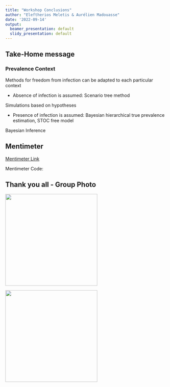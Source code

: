 ```yaml
---
title: "Workshop Conclusions"
author: "Eleftherios Meletis & Aurélien Madouasse"
date: '2022-09-14'
output:
  beamer_presentation: default
  slidy_presentation: default
---
```



## Take-Home message

### Prevalence Context
 
Methods for freedom from infection can be adapted to each particular context

* Absence of infection is assumed: Scenario tree method 

Simulations based on hypotheses

* Presence of infection is assumed: Bayesian hierarchical true prevalence estimation, STOC free model 

Bayesian Inference


## Mentimeter

[Mentimeter Link](https://www.menti.com)

Mentimeter Code: 

## Thank you all - Group Photo

![](figs/sound-control.png){width=3in} 

\vspace{1cm}

![](figs/harmony.jpg){width=3in} 

